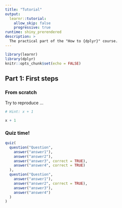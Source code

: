 ```yaml
---
title: "Tutorial"
output: 
  learnr::tutorial:
    allow_skip: false
    progressive: true
runtime: shiny_prerendered
description: >
  The practical part of the "How to {dplyr}" course.
---
```


```r
library(learnr)
library(dplyr)
knitr::opts_chunk$set(echo = FALSE)
```

## Part 1: First steps

### From scratch

Try to reproduce ...

```r
# Hint: x + 1
```

```r
x + 1
```

### Quiz time!

```r
quiz(
  question("Question",
    answer("answer1"),
    answer("answer2"),
    answer("answer3", correct = TRUE),
    answer("answer4", correct = TRUE)
  ),
  question("Question",
    answer("answer1"),
    answer("answer2", correct = TRUE),
    answer("answer3"),
    answer("answer4")
  )
)
```